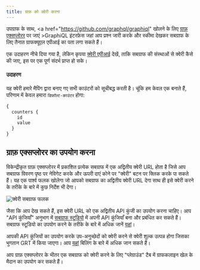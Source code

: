 ```yaml
---
title: ग्राफ़ को क्वेरी करना
---
```


उपग्राफ के साथ, <a href="https://github.com/graphql/graphiql" खोलने के लिए [ग्राफ़ एक्सप्लोरर](https://thegraph.com/explorer) पर जाएं >GraphiQL</a> इंटरफ़ेस जहां आप प्रश्न जारी करके और स्कीमा देखकर सबग्राफ के लिए तैनात ग्राफक्यूएल एपीआई का पता लगा सकते हैं।

एक उदाहरण नीचे दिया गया है, लेकिन कृपया [क्वेरी एपीआई](/querying/graphql-api) देखें, ताकि सबग्राफ की संस्थाओं से क्वेरी कैसे की जाए, इस पर एक पूर्ण संदर्भ प्राप्त हो सके।

#### उदाहरण

यह क्वेरी हमारे मैपिंग द्वारा बनाए गए सभी काउंटरों को सूचीबद्ध करती है। चूंकि हम केवल एक बनाते हैं, परिणाम में केवल हमारा `डिफ़ॉल्ट-काउंटर` होगा:

```graphql
{
  counters {
    id
    value
  }
}
```

## ग्राफ़ एक्सप्लोरर का उपयोग करना

विकेन्द्रीकृत ग्राफ़ एक्सप्लोरर में प्रकाशित प्रत्येक सबग्राफ में एक अद्वितीय क्वेरी URL होता है जिसे आप सबग्राफ विवरण पृष्ठ पर नेविगेट करके और ऊपरी दाएं कोने पर "क्वेरी" बटन पर क्लिक करके पा सकते हैं। यह एक पार्श्व फलक खोलेगा जो आपको सबग्राफ का अद्वितीय क्वेरी URL देगा साथ ही इसे क्वेरी करने के तरीके के बारे में कुछ निर्देश भी देगा।

![क्वेरी सबग्राफ फलक](/img/query-subgraph-pane.png)

जैसा कि आप देख सकते हैं, इस क्वेरी URL को एक अद्वितीय API कुंजी का उपयोग करना चाहिए। आप "API कुंजियाँ" अनुभाग में [सबग्राफ स्टूडियो](https://thegraph.com/studio) में अपनी API कुंजियाँ बना और प्रबंधित कर सकते हैं। सबग्राफ स्टूडियो का उपयोग करने के तरीके के बारे में अधिक जानें [यहां](/deploying/subgraph-studio)।

आपकी API कुंजियों का उपयोग करके उप-अनुच्छेदों को क्वेरी करने से क्वेरी शुल्क उत्पन्न होगा जिसका भुगतान GRT में किया जाएगा। आप [यहां](/billing) बिलिंग के बारे में अधिक जान सकते हैं।

आप ग्राफ़ एक्सप्लोरर के भीतर एक सबग्राफ को क्वेरी करने के लिए "प्लेग्राउंड" टैब में ग्राफकलाइन खेल के मैदान का उपयोग कर सकते हैं।
